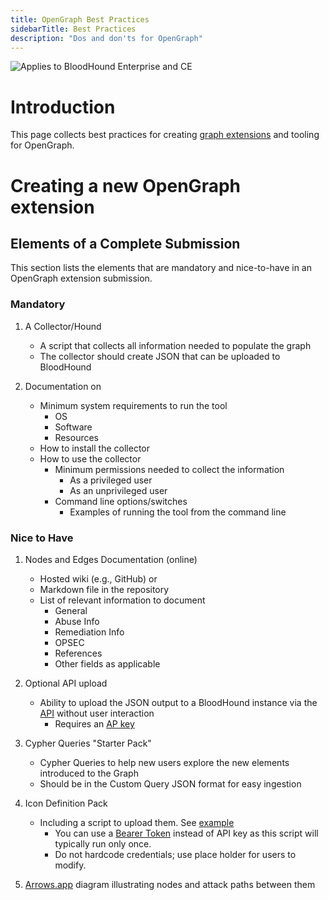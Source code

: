 ```yaml
---
title: OpenGraph Best Practices
sidebarTitle: Best Practices
description: "Dos and don'ts for OpenGraph"
---
```


<img noZoom src="/assets/enterprise-AND-community-edition-pill-tag.svg" alt="Applies to BloodHound Enterprise and CE"/>

# Introduction

This page collects best practices for creating [graph extensions](https://github.com/SpecterOps/bloodhound-docs/blob/main/./library.mdx) and tooling for OpenGraph.

# Creating a new OpenGraph extension

## Elements of a Complete Submission

This section lists the elements that are mandatory and nice-to-have in an OpenGraph extension submission.

### Mandatory

1. A Collector/Hound
    - A script that collects all information needed to populate the graph
    - The collector should create JSON that can be uploaded to BloodHound

1. Documentation on
    - Minimum system requirements to run the tool
        - OS
        - Software
        - Resources
    - How to install the collector
    - How to use the collector
        - Minimum permissions needed to collect the information
            - As a privileged user
            - As an unprivileged user
        - Command line options/switches
            - Examples of running the tool from the command line

### Nice to Have

1. Nodes and Edges Documentation (online)
    - Hosted wiki (e.g., GitHub) or
    - Markdown file in the repository
    - List of relevant information to document
        - General
        - Abuse Info
        - Remediation Info
        - OPSEC
        - References
        - Other fields as applicable

1. Optional API upload
    - Ability to upload the JSON output to a BloodHound instance via the [API](https://github.com/SpecterOps/bloodhound-docs/blob/main//integrations/bloodhound-api/working-with-api) without user interaction
        - Requires an [AP key](https://github.com/SpecterOps/bloodhound-docs/blob/main//integrations/bloodhound-api/working-with-api#authentication)

1. Cypher Queries "Starter Pack"
    - Cypher Queries to help new users explore the new elements introduced to the Graph
    - Should be in the Custom Query JSON format for easy ingestion

1. Icon Definition Pack
    - Including a script to upload them. See [example](https://github.com/SpecterOps/bloodhound-docs/blob/main//opengraph/custom-icons#example-with-python)
        - You can use a [Bearer Token](https://github.com/SpecterOps/bloodhound-docs/blob/main//integrations/bloodhound-api/working-with-api#use-a-jwt%2Fbearer-token) instead of API key as this script will typically run only once.
        - Do not hardcode credentials; use place holder for users to modify.

1. [Arrows.app](https://arrows.app) diagram illustrating nodes and attack paths between them
